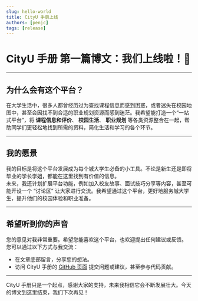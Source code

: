 ```yaml
---
slug: hello-world  
title: CityU 手册上线  
authors: [penjc]  
tags: [release]
---  
```


# CityU 手册 第一篇博文：我们上线啦！🎊

<!-- truncate -->

---

## **为什么会有这个平台？**

在大学生活中，很多人都曾经历过为查找课程信息而感到困惑，或者迷失在校园地图中，甚至会因找不到合适的职业规划资源而感到迷茫。我希望能打造一个“一站式平台”，将 **课程信息和评价**、 **校园生活**、 **职业规划** 等各类资源整合在一起，帮助同学们更轻松地找到所需的资料，简化生活和学习的各个环节。

---

## **我的愿景**

我的目标是将这个平台发展成为每个城大学生必备的小工具。不论是新生还是即将毕业的学长学姐，都能在这里找到有价值的信息。  
未来，我还计划扩展平台功能，例如加入校友故事、面试技巧分享等内容，甚至可能开设一个 “讨论区” 让大家进行交流。我希望通过这个平台，更好地服务城大学生，提升他们的校园体验和职业准备。

---

## **希望听到你的声音**

您的意见对我非常重要。希望您能喜欢这个平台，也欢迎提出任何建议或反馈。  
您可以通过以下方式与我交流：

- 在文章底部留言，分享您的想法。
- 访问 CityU 手册的 [GitHub 页面](https://github.com/penjc/CityU) 提交问题或建议，甚至参与代码贡献。

---

CityU 手册只是一个起点，感谢大家的支持，未来我相信它会不断发展壮大。今天的博文到这里结束，我们下次再见！

<Utterances />